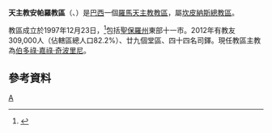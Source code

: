 {{Infobox Roman Catholic diocese
|Roman Catholic Diocese of = 天主教安帕羅教區
|Latin name of diocese = Dioecesis Amparensis
|image = Diocesi di Amparo (San Paolo, Brasile).jpg

|caption = 教區位置
|location = [[巴西|巴西]]
|territory = [[聖保羅州|聖保羅州]]東部十一市
|population = 309,000

|rite = 拉丁禮
|patron =
|province = 坎皮納斯
|established = 1997年
|cathedral = 聖母庇蔭主教座堂
|co-cathedral =
|leadership = 主教
|website = 
|教宗 =
|metropolitan =
|ordinary = 伯多祿·嘉祿·奇波里尼

|coadjutor bishop =
|auxiliary =
}}
'''天主教安帕羅教區'''（{{lang-la|Dioecesis Amparensis}}、{{lang-pt|Diocese de Amparo}}）是[[巴西|巴西]]一個[[羅馬天主教|羅馬天主教]][[教區|教區]]，屬[[天主教坎皮納斯總教區|坎皮納斯總教區]]。

教區成立於1997年12月23日，<ref>{{Cite web |url=http://www.vatican.va/holy_father/john_paul_ii/apost_constitutions/documents/hf_jp-ii_apc_19971202_amparensis_lt.html |title=成立教區的宗座憲令 |access-date=2014-01-02 |archive-date=2014-05-18 |archive-url=https://web.archive.org/web/20140518003926/http://www.vatican.va/holy_father/john_paul_ii/apost_constitutions/documents/hf_jp-ii_apc_19971202_amparensis_lt.html |dead-url=no }}</ref>包括[[聖保羅州|聖保羅州]]東部十一市。2012年有教友309,000人（佔轄區總人口82.2%）、廿九個堂區、四十四名司鐸。現任教區主教為[[伯多祿·嘉祿·奇波里尼|伯多祿·嘉祿·奇波里尼]]。

==參考資料==
{{reflist}}
[[Category:巴西天主教教區|A]]